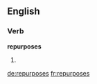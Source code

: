 ==English==

===Verb===
'''repurposes'''

# {{en-third-person singular of|repurpose}}

[[de:repurposes]]
[[fr:repurposes]]